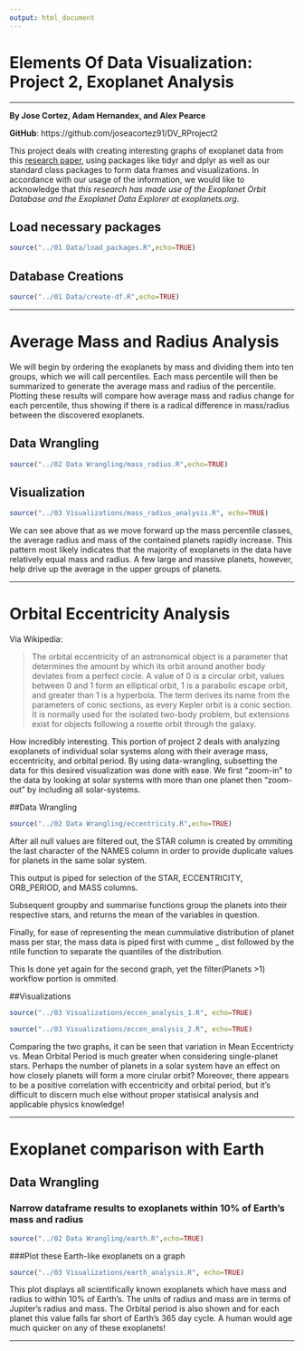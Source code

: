 ```yaml
---
output: html_document
---
```

Elements Of Data Visualization: Project 2, Exoplanet Analysis
===

***

__By Jose Cortez, Adam Hernandex, and Alex Pearce__

__GitHub__: https://github.com/joseacortez91/DV_RProject2

This project deals with creating interesting graphs of exoplanet data from this [research paper](http://adsabs.harvard.edu/abs/2014PASP..126..827H), using packages like tidyr and dplyr as well as our standard class packages to form data frames and visualizations. In accordance with our usage of the information, we would like to acknowledge that *this research has made use of the Exoplanet Orbit Database and the Exoplanet Data Explorer at exoplanets.org*.

## Load necessary packages
```r
source("../01 Data/load_packages.R",echo=TRUE)
```

## Database Creations
```r
source("../01 Data/create-df.R",echo=TRUE)
```

***

# Average Mass and Radius Analysis

We will begin by ordering the exoplanets by mass and dividing them into ten groups, which we will call percentiles. Each mass percentile will then be summarized to generate the average mass and radius of the percentile. Plotting these results will compare how average mass and radius change for each percentile, thus showing if there is a radical difference in mass/radius between the discovered exoplanets.

## Data Wrangling

```r
source("../02 Data Wrangling/mass_radius.R",echo=TRUE)
```

## Visualization
```r
source("../03 Visualizations/mass_radius_analysis.R", echo=TRUE)
```
We can see above that as we move forward up the mass percentile classes, the average radius and mass of the contained planets rapidly increase. This pattern most likely indicates that the majority of exoplanets in the data have relatively equal mass and radius. A few large and massive planets, however, help drive up the average in the upper groups of planets.

***

# Orbital Eccentricity Analysis
Via Wikipedia:

> The orbital eccentricity of an astronomical object is a parameter that determines the amount by which its orbit around another body deviates from a perfect circle. A value of 0 is a circular orbit, values between 0 and 1 form an elliptical orbit, 1 is a parabolic escape orbit, and greater than 1 is a hyperbola. The term derives its name from the parameters of conic sections, as every Kepler orbit is a conic section. It is normally used for the isolated two-body problem, but extensions exist for objects following a rosette orbit through the galaxy.

How incredibly interesting. This portion of project 2 deals with analyzing exoplanets of individual solar systems along with their average mass, eccentricity, and orbital period. By using data-wrangling, subsetting the data for this desired visualization was done with ease. We first "zoom-in" to the data by looking at solar systems with more than one planet then "zoom-out" by including all solar-systems. 

##Data Wrangling
```r
source("../02 Data Wrangling/eccentricity.R",echo=TRUE)
```

After all null values are filtered out, the STAR column is created by ommiting the last character of the NAMES column in order to provide duplicate values for planets in the same solar system. 

This output is piped for selection of the STAR, ECCENTRICITY, ORB_PERIOD, and MASS columns. 

Subsequent groupby and summarise functions group the planets into their respective stars, and returns the mean of the variables in question. 

Finally, for ease of representing the mean cummulative distribution of planet mass per star, the mass data is piped first with cumme _ dist followed by the ntile function to separate the quantiles of the distribution. 

This Is done yet again for the second graph, yet the filter(Planets >1) workflow portion is ommited. 

##Visualizations
```r
source("../03 Visualizations/eccen_analysis_1.R", echo=TRUE)
```

```r
source("../03 Visualizations/eccen_analysis_2.R", echo=TRUE)
```

Comparing the two graphs, it can be seen that variation in Mean Eccentricty vs. Mean Orbital Period is much greater when considering single-planet stars. Perhaps the number of planets in a solar system have an effect on how closely planets will form a more cirular orbit? Moreover, there appears to be a positive correlation with eccentricity and orbital period, but it's difficult to discern much else without proper statisical analysis and applicable physics knowledge!

***

# Exoplanet comparison with Earth

## Data Wrangling

### Narrow dataframe results to exoplanets within 10% of Earth's mass and radius
```r
source("../02 Data Wrangling/earth.R",echo=TRUE)
```

###Plot these Earth-like exoplanets on a graph
```r
source("../03 Visualizations/earth_analysis.R", echo=TRUE)
```

This plot displays all scientifically known exoplanets which have mass and radius to within 10% of Earth's. The units of radius and mass are in terms of Jupiter's radius and mass. The Orbital period is also shown and for each planet this value falls far short of Earth's 365 day cycle. A human would age much quicker on any of these exoplanets!

***
